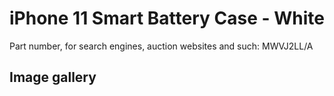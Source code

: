 
# iPhone 11 Smart Battery Case - White

Part number, for search engines, auction websites and such: MWVJ2LL/A

## Image gallery

<div style={{ width: "768px" }}>
  <GalleryComponent
    images={[
      {
        original: "/everysource/MWVJ2.png",
        thumbnail: "/everypreview/MWVJ2.png",
      },
      {
        original: "/everysource/MWVJ2_AV1.png",
        thumbnail: "/everypreview/MWVJ2_AV1.png",
      },
      {
        original: "/everysource/MWVJ2_AV2.png",
        thumbnail: "/everypreview/MWVJ2_AV2.png",
      },
      {
        original: "/everysource/MWVJ2_AV3.png",
        thumbnail: "/everypreview/MWVJ2_AV3.png",
      },
      {
        original: "/everysource/MWVJ2_AV4.png",
        thumbnail: "/everypreview/MWVJ2_AV4.png",
      },
      {
        original: "/everysource/MWVJ2_AV5.png",
        thumbnail: "/everypreview/MWVJ2_AV5.png",
      },
      {
        original: "/everysource/MWVJ2_AV6.png",
        thumbnail: "/everypreview/MWVJ2_AV6.png",
      },
      {
        original: "/everysource/MWVJ2_AV7.png",
        thumbnail: "/everypreview/MWVJ2_AV7.png",
      },
      {
        original: "/everysource/MWVJ2_AV8.png",
        thumbnail: "/everypreview/MWVJ2_AV8.png",
      }
    ]}
  />
</div>